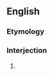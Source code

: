 ==English==

===Etymology===
{{rfe}}
===Interjection===
{{en-interj|pos=[[damn]] [[your]] [[eyes]]!}}
# {{euphemistic}} {{form of|Form|[[damn]] [[you]]}}